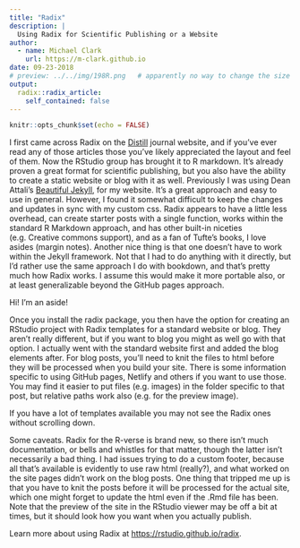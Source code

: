 ```yaml
---
title: "Radix"
description: |
  Using Radix for Scientific Publishing or a Website
author:
  - name: Michael Clark
    url: https://m-clark.github.io
date: 09-23-2018
# preview: ../../img/198R.png   # apparently no way to change the size displayed via css (ignored) or file (stretched)
output:
  radix::radix_article:
    self_contained: false
---
```


```r
knitr::opts_chunk$set(echo = FALSE)
```

I first came across Radix on the [Distill](http://distill.pub/) journal website, and if you've ever read any of those articles those you've likely appreciated the layout and feel of them.  Now the RStudio group has brought it to R markdown. It's already proven a great format for scientific publishing, but you also have the ability to create a static website or blog with it as well.  Previously I was using Dean Attali's [Beautiful Jekyll](deanattali.com/beautiful-jekyll), for my website.  It's a great approach and easy to use in general.  However, I found it somewhat difficult to keep the changes and updates in sync with my custom css.  Radix appears to have a little less overhead, can create starter posts with a single function, works within the standard R Markdown approach, and has other built-in niceties (e.g. Creative commons support), and as a fan of Tufte's books, I love asides (margin notes).  Another nice thing is that one doesn't have to work within the Jekyll framework.  Not that I had to do anything with it directly, but I'd rather use the same approach I do with bookdown, and that's pretty much how Radix works.  I assume this would make it more portable also, or at least generalizable beyond the GitHub pages approach.

<aside>Hi! I'm an aside!</aside>

Once you install the radix package, you then have the option for creating an RStudio project with Radix templates for a standard website or blog. They aren't really different, but if you want to blog you might as well go with that option.  I actually went with the standard website first and added the blog elements after.  For blog posts, you'll need to knit the files to html before they will be processed when you build your site.  There is some information specific to using GitHub pages, Netlify and others if you want to use those.  You may find it easier to put files (e.g. images) in the folder specific to that post, but relative paths work also (e.g. for the preview image).

<aside>If you have a lot of templates available you may not see the Radix ones without scrolling down.</aside>

Some caveats.  Radix for the R-verse is brand new, so there isn't much documentation, or bells and whistles for that matter, though the latter isn't necessarily a bad thing.  I had issues trying to do a custom footer, because all that's available is evidently to use raw html (really?), and what worked on the site pages didn't work on the blog posts.  One thing that tripped me up is that you have to knit the posts before it will be processed for the actual site, which one might forget to update the html even if the .Rmd file has been.  Note that the preview of the site in the RStudio viewer may be off a bit at times, but it should look how you want when you actually publish.

Learn more about using Radix at <https://rstudio.github.io/radix>.

